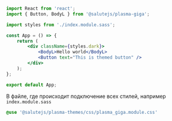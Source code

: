 
<TipCssModules isSass/>

```jsx
import React from 'react';
import { Button, BodyL } from '@salutejs/plasma-giga';

import styles from './index.module.sass';

const App = () => {
    return (
        <div className={styles.dark}>
            <BodyL>Hello world</BodyL>
            <Button text="This is themed button" />
        </div>
    );
};

export default App;
```

В файле, где происходит подключение всех стилей, например `index.module.sass`

```sass
@use '@salutejs/plasma-themes/css/plasma_giga.module.css'
```
